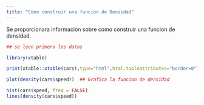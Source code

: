 ```yaml
---
title: "Como construir una funcion de Densidad"
---
```


Se proporcionara informacion sobre como construir una funcion de densidad.


```r

## se leen primero los datos

library(xtable)

print(xtable::xtable(cars),type="html",html.tableattributes="border=0") ## Contruye la tabla

plot(density(cars$speed))  ## Grafica la funcion de densidad

hist(cars$speed, freq = FALSE)
lines(density(cars$speed))
```
